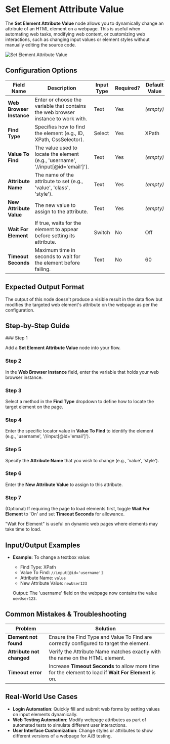 
# Set Element Attribute Value

The **Set Element Attribute Value** node allows you to dynamically change an attribute of an HTML element on a webpage. This is useful when automating web tasks, modifying web content, or customizing web interactions, such as changing input values or element styles without manually editing the source code.

![Set Element Attribute Value](./set-element-attribute-value.png)

## Configuration Options

| Field Name               | Description                                                                       | Input Type | Required? | Default Value |
| ------------------------ | --------------------------------------------------------------------------------- | ---------- | --------- | ------------- |
| **Web Browser Instance** | Enter or choose the variable that contains the web browser instance to work with. | Text       | Yes       | _(empty)_     |
| **Find Type**            | Specifies how to find the element (e.g., ID, XPath, CssSelector).                 | Select     | Yes       | XPath         |
| **Value To Find**        | The value used to locate the element (e.g., 'username', '//input[@id='email']').  | Text       | Yes       | _(empty)_     |
| **Attribute Name**       | The name of the attribute to set (e.g., 'value', 'class', 'style').               | Text       | Yes       | _(empty)_     |
| **New Attribute Value**  | The new value to assign to the attribute.                                         | Text       | Yes       | _(empty)_     |
| **Wait For Element**     | If true, waits for the element to appear before setting its attribute.            | Switch     | No        | Off           |
| **Timeout Seconds**      | Maximum time in seconds to wait for the element before failing.                   | Text       | No        | 60            |

## Expected Output Format

The output of this node doesn't produce a visible result in the data flow but modifies the targeted web element's attribute on the webpage as per the configuration.

## Step-by-Step Guide

<Steps>
### Step 1

Add a **Set Element Attribute Value** node into your flow.

### Step 2

In the **Web Browser Instance** field, enter the variable that holds your web browser instance.

### Step 3

Select a method in the **Find Type** dropdown to define how to locate the target element on the page.

### Step 4

Enter the specific locator value in **Value To Find** to identify the element (e.g., 'username', '//input[@id='email']').

### Step 5

Specify the **Attribute Name** that you wish to change (e.g., 'value', 'style').

### Step 6

Enter the **New Attribute Value** to assign to this attribute.

### Step 7

(Optional) If requiring the page to load elements first, toggle **Wait For Element** to 'On' and set **Timeout Seconds** for allowance.

</Steps>

<Callout type="info" title="Note">
  "Wait For Element" is useful on dynamic web pages where elements may take time
  to load.
</Callout>

## Input/Output Examples

- **Example:** To change a textbox value:

  - Find Type: XPath
  - Value To Find: `//input[@id='username']`
  - Attribute Name: `value`
  - New Attribute Value: `newUser123`

  Output: The 'username' field on the webpage now contains the value `newUser123`.

## Common Mistakes & Troubleshooting

| Problem                   | Solution                                                                                               |
| ------------------------- | ------------------------------------------------------------------------------------------------------ |
| **Element not found**     | Ensure the Find Type and Value To Find are correctly configured to target the element.                 |
| **Attribute not changed** | Verify the Attribute Name matches exactly with the name on the HTML element.                           |
| **Timeout error**         | Increase **Timeout Seconds** to allow more time for the element to load if **Wait For Element** is on. |

## Real-World Use Cases

- **Login Automation**: Quickly fill and submit web forms by setting values on input elements dynamically.
- **Web Testing Automation**: Modify webpage attributes as part of automated tests to simulate different user interactions.
- **User Interface Customization**: Change styles or attributes to show different versions of a webpage for A/B testing.
